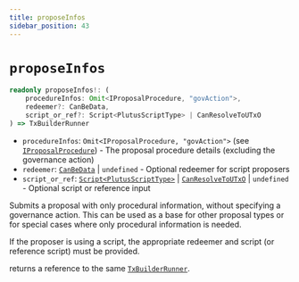 ```yaml
---
title: proposeInfos
sidebar_position: 43
---
```


# `proposeInfos`

```ts
readonly proposeInfos!: (
    procedureInfos: Omit<IProposalProcedure, "govAction">,
    redeemer?: CanBeData,
    script_or_ref?: Script<PlutusScriptType> | CanResolveToUTxO
) => TxBuilderRunner
```

- `procedureInfos`: `Omit<IProposalProcedure, "govAction">` (see [`IProposalProcedure`](../cardano-ledger-ts/interfaces/IProposalProcedure)) - The proposal procedure details (excluding the governance action)
- `redeemer`: [`CanBeData`](../miscellaneous/CanBeData) | `undefined` - Optional redeemer for script proposers
- `script_or_ref`: [`Script<PlutusScriptType>`](../cardano-ledger-ts/classes/Script) | [`CanResolveToUTxO`](../miscellaneous/CanResolveToUTxO) | `undefined` - Optional script or reference input

Submits a proposal with only procedural information, without specifying a governance action. This can be used as a base for other proposal types or for special cases where only procedural information is needed.

If the proposer is using a script, the appropriate redeemer and script (or reference script) must be provided.

returns a reference to the same [`TxBuilderRunner`](./TxBuilderRunner).
